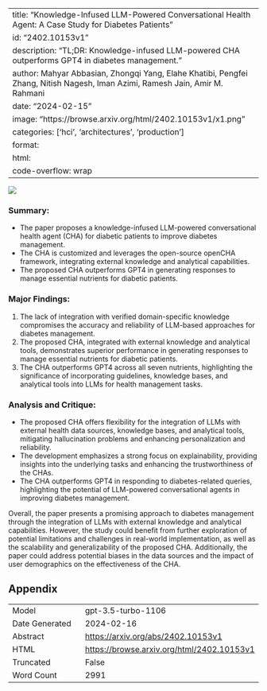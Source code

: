 
---
title: "Knowledge-Infused LLM-Powered Conversational Health Agent: A Case Study for Diabetes Patients"
id: "2402.10153v1"
description: "TL;DR: Knowledge-infused LLM-powered CHA outperforms GPT4 in diabetes management."
author: Mahyar Abbasian, Zhongqi Yang, Elahe Khatibi, Pengfei Zhang, Nitish Nagesh, Iman Azimi, Ramesh Jain, Amir M. Rahmani
date: "2024-02-15"
image: "https://browse.arxiv.org/html/2402.10153v1/x1.png"
categories: ['hci', 'architectures', 'production']
format:
  html:
    code-overflow: wrap
---

![](https://browse.arxiv.org/html/2402.10153v1/x1.png)

### **Summary:**
- The paper proposes a knowledge-infused LLM-powered conversational health agent (CHA) for diabetic patients to improve diabetes management.
- The CHA is customized and leverages the open-source openCHA framework, integrating external knowledge and analytical capabilities.
- The proposed CHA outperforms GPT4 in generating responses to manage essential nutrients for diabetic patients.

### **Major Findings:**
1. The lack of integration with verified domain-specific knowledge compromises the accuracy and reliability of LLM-based approaches for diabetes management.
2. The proposed CHA, integrated with external knowledge and analytical tools, demonstrates superior performance in generating responses to manage essential nutrients for diabetic patients.
3. The CHA outperforms GPT4 across all seven nutrients, highlighting the significance of incorporating guidelines, knowledge bases, and analytical tools into LLMs for health management tasks.

### **Analysis and Critique:**
- The proposed CHA offers flexibility for the integration of LLMs with external health data sources, knowledge bases, and analytical tools, mitigating hallucination problems and enhancing personalization and reliability.
- The development emphasizes a strong focus on explainability, providing insights into the underlying tasks and enhancing the trustworthiness of the CHAs.
- The CHA outperforms GPT4 in responding to diabetes-related queries, highlighting the potential of LLM-powered conversational agents in improving diabetes management.

Overall, the paper presents a promising approach to diabetes management through the integration of LLMs with external knowledge and analytical capabilities. However, the study could benefit from further exploration of potential limitations and challenges in real-world implementation, as well as the scalability and generalizability of the proposed CHA. Additionally, the paper could address potential biases in the data sources and the impact of user demographics on the effectiveness of the CHA.

## Appendix

|          |          |
|----------|----------|
| Model     | gpt-3.5-turbo-1106       |
| Date Generated     | 2024-02-16       |
| Abstract | [https://arxiv.org/abs/2402.10153v1](https://arxiv.org/abs/2402.10153v1)        |
| HTML     | [https://browse.arxiv.org/html/2402.10153v1](https://browse.arxiv.org/html/2402.10153v1)       |
| Truncated       | False       |
| Word Count       | 2991       |